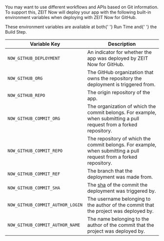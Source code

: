 
You may want to use different workflows and APIs based on Git information. To support this, ZEIT Now will deploy your app with the following built-in environment variables when deploying with ZEIT Now for GitHub.

<Note label="hint">
  These environment variables are available at both{' '}
  <Link href="/docs/v2/platform/glossary#run-time">Run Time</Link> and{' '}
  <Link href="/docs/v2/build-step">the Build Step</Link>.
</Note>

<br />

| Variable Key                     | Description                                                                                                         |
| -------------------------------- | ------------------------------------------------------------------------------------------------------------------- |
| `NOW_GITHUB_DEPLOYMENT`          | An indicator for whether the app was deployed by ZEIT Now for GitHub.                                               |
| `NOW_GITHUB_ORG`                 | The GitHub organization that owns the repository the deployment is triggered from.                                  |
| `NOW_GITHUB_REPO`                | The origin repository of the app.                                                                                   |
| `NOW_GITHUB_COMMIT_ORG`          | The organization of which the commit belongs. For example, when submitting a pull request from a forked repository. |
| `NOW_GITHUB_COMMIT_REPO`         | The repository of which the commit belongs. For example, when submitting a pull request from a forked repository.   |
| `NOW_GITHUB_COMMIT_REF`          | The branch that the deployment was made from.                                                                       |
| `NOW_GITHUB_COMMIT_SHA`          | The [sha](https://help.github.com/articles/github-glossary/#commit) of the commit the deployment was triggered by.  |
| `NOW_GITHUB_COMMIT_AUTHOR_LOGIN` | The username belonging to the author of the commit that the project was deployed by.                                |
| `NOW_GITHUB_COMMIT_AUTHOR_NAME`  | The name belonging to the author of the commit that the project was deployed by.                                    |

